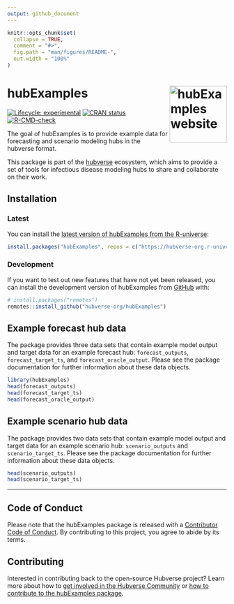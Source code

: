 ```yaml
---
output: github_document
---
```


<!-- README.md is generated from README.Rmd. Please edit that file -->

```r
knitr::opts_chunk$set(
  collapse = TRUE,
  comment = "#>",
  fig.path = "man/figures/README-",
  out.width = "100%"
)
```

# hubExamples <a href="https://hubverse-org.github.io/hubExamples/"><img src="man/figures/logo.png" align="right" height="131" alt="hubExamples website" /></a>

<!-- badges: start -->

[![Lifecycle: experimental](https://img.shields.io/badge/lifecycle-experimental-orange.svg)](https://lifecycle.r-lib.org/articles/stages.html#experimental)
[![CRAN status](https://www.r-pkg.org/badges/version/hubExamples)](https://CRAN.R-project.org/package=hubExamples)
[![R-CMD-check](https://github.com/hubverse-org/hubExamples/actions/workflows/R-CMD-check.yaml/badge.svg)](https://github.com/hubverse-org/hubExamples/actions/workflows/R-CMD-check.yaml)

<!-- badges: end -->

The goal of hubExamples is to provide example data for forecasting and scenario modeling hubs in the hubverse format.

This package is part of the [hubverse](https://hubverse.io) ecosystem, which aims to provide a set of tools for infectious disease modeling hubs to share and collaborate on their work.

## Installation

### Latest

You can install the [latest version of hubExamples from the R-universe](https://hubverse-org.r-universe.dev/hubExamples):

```r
install.packages("hubExamples", repos = c("https://hubverse-org.r-universe.dev", "https://cloud.r-project.org"))
```

### Development

If you want to test out new features that have not yet been released, you can install the development version of hubExamples from [GitHub](https://github.com/) with:

```r
# install.packages("remotes")
remotes::install_github("hubverse-org/hubExamples")
```

## Example forecast hub data

The package provides three data sets that contain example model output and
target data for an example forecast hub: `forecast_outputs`, `forecast_target_ts`, and
`forecast_oracle_output`.  Please see the package documentation for further information about these data objects.

```r
library(hubExamples)
head(forecast_outputs)
head(forecast_target_ts)
head(forecast_oracle_output)
```

## Example scenario hub data

The package provides two data sets that contain example model output and
target data for an example scenario hub: `scenario_outputs` and `scenario_target_ts`.  Please see the package documentation for further information about these data objects.

```r
head(scenario_outputs)
head(scenario_target_ts)
```

***

## Code of Conduct

Please note that the hubExamples package is released with a [Contributor Code of Conduct](.github/CODE_OF_CONDUCT.md). By contributing to this project, you agree to abide by its terms.

## Contributing

Interested in contributing back to the open-source Hubverse project?
Learn more about how to [get involved in the Hubverse Community](https://hubverse.io/community/) or [how to contribute to the hubExamples package](.github/CONTRIBUTING.md).


